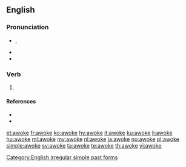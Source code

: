 ==English==

===Pronunciation===
* {{enPR|ə-wōk'}}, {{IPA|/əˈwəʊk/|lang=en}}
* {{audio|En-us-awoke.ogg|Audio (US)|lang=en}}
* {{rhymes|əʊk|lang=en}}

===Verb===
{{head|en}}

# {{en-simple past of|awake}}

====References====
* {{R:American Heritage 2000|awoke}}
* {{R:Dictionary.com|awoke}}

[[Category:English irregular simple past forms]]

[[et:awoke]]
[[fr:awoke]]
[[ko:awoke]]
[[hy:awoke]]
[[it:awoke]]
[[ku:awoke]]
[[li:awoke]]
[[hu:awoke]]
[[ml:awoke]]
[[my:awoke]]
[[nl:awoke]]
[[ja:awoke]]
[[no:awoke]]
[[pl:awoke]]
[[simple:awoke]]
[[sv:awoke]]
[[ta:awoke]]
[[te:awoke]]
[[th:awoke]]
[[vi:awoke]]